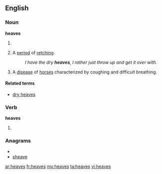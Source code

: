==English==
===Noun===
'''heaves'''

# {{plural of|[[heave]]}}
# {{colloquial}} A [[period]] of [[retch]]ing.
#: ''I have the dry '''heaves''', I rather just throw up and get it over with.''
# A [[disease]] of [[horse]]s characterized by coughing and difficult breathing.


====Related terms====
*[[dry heaves]]

===Verb===
'''heaves'''

#{{third-person singular of|[[heave]]}}

===Anagrams===
* {{alphagram|aeehsv}}
* [[sheave#English|sheave]]

[[ar:heaves]]
[[fr:heaves]]
[[my:heaves]]
[[ta:heaves]]
[[vi:heaves]]